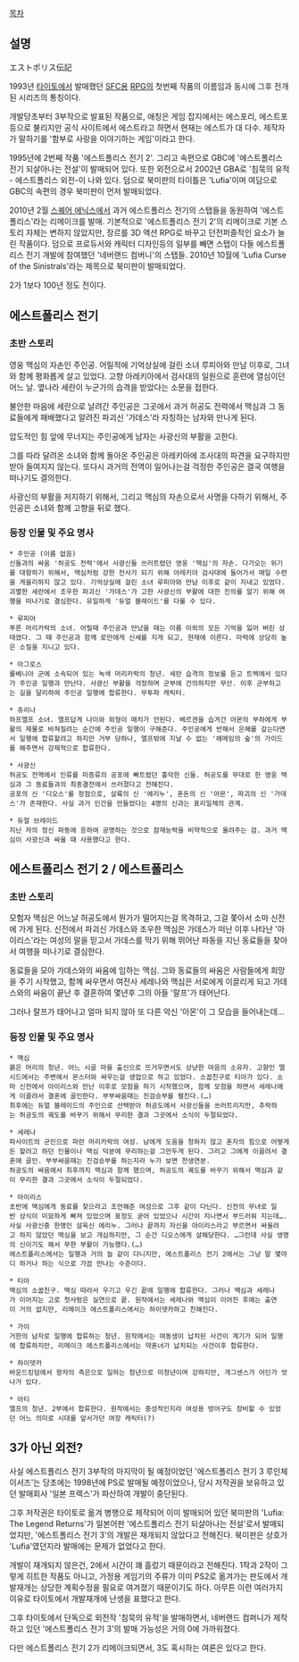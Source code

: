 [[목차]]

== 설명 ==
エストポリス伝記

1993년 [[타이토]]에서 발매했던 [[SFC]]용 [[RPG]]의 첫번째 작품의 이름임과 동시에 그후 전개된 시리즈의 통칭이다.

개발당초부터 3부작으로 발표된 작품으로, 애칭은 게임 잡지에서는 에스포리, 에스트포등으로 불리지만 공식 사이트에서 에스트라고 하면서 현재는 에스트가 대 다수. 제작자가 말하기를 '함부로 사랑을 이야기하는 게임'이라고 한다.

1995년에 2번째 작품 '에스트폴리스 전기 2'. 그리고 속편으로 GBC에 '에스트폴리스 전기 되살아나는 전설'이 발매되어 있다. 또한 외전으로서 2002년 GBA로 '침묵의 유적 - 에스트폴리스 외전-이 나와 있다. 덤으로 북미판의 타이틀은 'Lufia'이며 여담으로 GBC의 속편의 경우 북미판이 먼저 발매되었다.

2010년 2월 [[스퀘어 에닉스]]에서 과거 에스트폴리스 전기의 스탭들을 동원하여 '에스트폴리스'라는 리메이크를 발매. 기본적으로 '에스트폴리스 전기 2'의 리메이크로 기본 스토리 자체는 변하지 않았지만, 장르를 3D 액션 RPG로 바꾸고 던전퍼즐적인 요소가 늘린 작품이다. 덤으로 프로듀서와 캐릭터 디자인등의 일부를 빼면 스탭이 다들 에스트폴리스 전기 개발에 참여했던 '네버랜드 컴버니'의 스탭들. 2010년 10월에 'Lufia Curse of the Sinistrals'라는 제목으로 북미판이 발매되었다.

2가 1보다 100년 정도 전이다.

== 에스트폴리스 전기 ==
=== 초반 스토리 ===
영웅 맥심의 자손인 주인공. 어릴적에 기억상실에 걸린 소녀 루피아와 만남 이후로, 그녀와 함께 평화롭게 살고 있었다. 고향 아레키아에서 검사대의 일원으로 훈련에 열심이던 어느 날. 옆나라 세란이 누군가의 습격을 받았다는 소문을 접한다.

불안한 마음에 세란으로 날려간 주인공은 그곳에서 과거 허공도 전력에서 맥심과 그 동료들에게 패배했다고 알려진 파괴신 '가데스'라 자칭하는 남자와 만나게 된다. 

압도적인 힘 앞에 무너지는 주인공에게 남자는 사광신의 부활을 고한다.

그를 따라 달려온 소녀와 함께 돌아온 주인공은 아레키아에 조사대의 파견을 요구하지만 받아 들여지지 않는다. 또다시 과거의 전역이 일어나는걸 걱정한 주인공은 결국 여행을 떠나기도 결의한다.

사광신의 부활을 저지하기 위해서, 그리고 맥심의 자손으로서 사명을 다하기 위해서, 주인공은 소녀와 함께 고향을 뒤로 했다.

=== 등장 인물 및 주요 명사 ===
 * 주인공 (이름 없음)
 신들과의 싸움 '허공도 전력'에서 사광신들 쓰러트렸던 영웅 '맥심'의 자손. 다가오는 위기를 대항하기 위해서, 맥심처럼 강한 전사가 되기 위해 아레키아 검사대에 들어가서 매일 수련을 게을리하지 않고 있다. 기억상실에 걸린 소녀 루피아와 만남 이후로 같이 지내고 있었다.
 괴멸한 세란에서 조우한 파괴신 '가데스'가 고한 사광신의 부활에 대한 진의를 알기 위해 여행을 떠나기로 결심한다. 유일하게 '듀얼 블레이드'를 다룰 수 있다.

 * 루피아
 푸른 머리카락의 소녀. 어릴때 주인공과 만났을 때는 이름 이외의 모든 기억을 잃어 버린 상태였다. 그 때 주인공과 함께 로만에게 신세를 지게 되고, 현재에 이른다. 마력에 상당히 높은 소질을 지니고 있다.

 * 아그로스
 롤베니아 군에 소속되어 있는 녹색 머리카락의 청년. 세란 습격의 정보를 듣고 트렉에서 있다가 주인공 일행과 만난다. 사광신 부활을 걱정하며 군부에 건의하지만 무산. 이후 군부하고는 길을 달리하여 주인공 일행에 합류한다. 무투파 캐릭터.

 * 쥬리나
 하프엘프 소녀. 엘프답게 나이와 외형이 매치가 안된다. 베르겐을 습겨간 아몬의 부하에게 부활의 제물로 바쳐질려는 순간에 주인공 일행이 구해준다. 주인공에게 반해서 은혜를 갚는다면서 일행에 합류할려고 하지만 거부 당하나, 엘프밖에 지날 수 없는 '헤메임의 숲'의 가이드를 해주면서 강제적으로 합류한다.

 * 사광신
 허공도 전역에서 인류를 미증류의 공포에 빠트렸던 흉악한 신들. 허공도를 무대로 한 영웅 맥심과 그 동료들과의 최종결전에서 쓰러졌다고 전해진다.
 공포의 신 '디오스'를 정점으로, 살륙의 신 '에리누', 혼돈의 신 '아몬', 파괴의 신 '가데스'가 존재한다. 사실 과거 인간을 만들었다는 4명의 신과는 표리일체의 관계.

 * 듀얼 브레이드
 지닌 자의 정신 파동에 응하여 공명하는 것으로 잠재능력을 비약적으로 올려주는 검. 과거 맥심이 사광신과 싸울 때 사용했다고 한다.

== 에스트폴리스 전기 2 / 에스트폴리스 ==
=== 초반 스토리 ===
모험자 맥심은 어느날 허공도에서 뭔가가 떨어지는걸 목격하고, 그걸 쫓아서 소마 신전에 가게 된다. 신전에서 파괴신 가데스와 조우한 맥심은 가데스가 떠난 이후 나타난 '아이리스'라는 여성의 말을 믿고서 가데스를 막기 위해 뛰어난 파동을 지닌 동료들을 찾아서 여행을 떠나기로 결심한다.

동료들을 모아 가데스와의 싸움에 임하는 맥심. 그와 동료들의 싸움은 사람들에게 희망을 주기 시작했고, 함께 싸우면서 여전사 세레나와 맥심은 서로에게 이끌리게 되고 가데스와의 싸움이 끝난 후 결혼하여 몇년후 그의 아들 '랄프'가 태어난다.

그러나 랄프가 태어나고 얼마 되지 않아 또 다른 악신 '아몬'이 그 모습을 들어내는데…

=== 등장 인물 및 주요 명사 ===
 * 맥심
 붉은 머리의 청년. 어느 시골 마을 출신으로 뜨거우면서도 상냥한 마음의 소유자. 고향인 엘시드에서는 주변에서 몬스터와 싸우는걸 생업으로 하고 있었다. 소꿉친구로 티아가 있다. 소마 신전에서 아이리스와 만난 이후로 모험을 하기 시작했으며, 함께 모험을 하면서 세레나에게 이끌려서 결혼에 골인한다. 부부싸움때는 진검승부를 펼친다.(…)
 최후에는 듀얼 블레이드의 주인으로 선택받아 허공도에서 사광신들을 쓰러트리지만, 추락하는 허공도의 궤도를 바꾸기 위해서 무리한 결과 그곳에서 소식이 두절되었다.

 * 세레나
 파사이트의 군인으로 파란 머리카락의 여성. 남에게 도움을 청하지 않고 혼자의 힘으로 어떻게든 할려고 하던 인물이나 맥심 덕분에 무리하는걸 그만두게 된다. 그리고 그에게 이끌려서 결혼에 골인. 부부싸움때는 진검승부를 하는지라 누가 보면 천생연분.
 허공도의 싸움에서 최후까지 맥심과 함께 했으며, 허공도의 궤도를 바꾸기 위해서 맥심과 같이 무리한 결과 그곳에서 소식이 두절되었다.

 * 아이리스
 초반에 맥심에게 동료를 찾으라고 조언해준 여성으로 그후 같이 다닌다. 신전의 무녀로 일반 상식이 미묘하게 빠져 있었으며 표정도 굳어 있었으나 시간이 지나면서 부드러워 지는데….
 사실 사광신중 한명인 살육신 에리누. 그러나 끝까지 자신을 아이리스라고 부르면서 싸울려고 하지 않았던 맥심을 보고 개심하지만, 그 순간 디오스에게 살해당한다. …그런데 사실 생명의 신이기도 해서 무한 부활이 가능했다.(…)
 에스트폴리스에서는 일행과 거의 늘 같이 다니지만, 에스트폴리스 전기 2에서는 그냥 말 몇마디 하거나 하는 식으로 가끔 만나는 수준이다.

 * 티아
 맥심의 소꿉친구. 맥심 따라서 우기고 우긴 끝에 일행에 합류한다. 그러나 맥심과 세레나가 이어지는 고로 첫사랑은 실연으로 끝. 원작에서는 세레나와 맥심이 이어진 후에는 출연이 거의 없지만, 리메이크 에스트폴리스에서는 하이뎃카하고 친해진다.

 * 가이
 거한의 남자로 일행에 합류하는 청년. 원작에서는 여동생이 납치된 사건이 계기가 되어 일행에 합류하지만, 리메이크 에스트폴리스에서는 약혼녀가 납치되는 사건이후 합류한다.

 * 하이뎃카
 바운드킹덤에서 왕자의 측은으로 일하는 청년으로 미청년이며 강하지만, 개그센스가 어딘가 엇나가 있다. 

 * 아티
 엘프의 청년. 2부에서 합류한다. 원작에서는 중성적인지라 여성용 방어구도 장비할 수 있었던 어느 의미로 시대를 앞서가던 여장 캐릭터(?)

== 3가 아닌 외전? ==
사실 에스트폴리스 전기 3부작의 마지막이 될 예정이었던 '에스트폴리스 전기 3 루인체이서즈'는 당초에는 1998년에 PS로 발매될 예정이었으나, 당시 저작권을 보유하고 있던 발매회사 '일본 프렉스'가 파산하여 개발이 중단된다.

그후 저작권은 타이토로 옮겨 병행으로 제작되어 이미 발매되어 있던 북미판의 'Lufia: The Legend Returns'가 일본어판 '에스트폴리스 전기 되살아나는 전설'로서 발매되었지만, '에스트폴리스 전기 3'의 개발은 재개되지 않았다고 전해진다. 북미판은 상호가 'Lufia'였던지라 발매에는 문제가 없었다고 한다.

개발이 재개되지 않은건, 2에서 시간이 꽤 흘렀기 때문이라고 전해진다. 1작과 2작이 그렇게 히트한 작품도 아니고, 가정용 게임기의 주류가 이미 PS2로 옮겨가는 판도에서 개발재개는 상당한 계획수정을 필요로 여겨졌기 때문이기도 하다. 아무튼 이런 여러가지 이유로 타이토에서 개발재개에 난생을 표했다고 한다.

그후 타이토에서 단독으로 외전작 '침묵의 유적'을 발매하면서, 네버랜드 컴퍼니가 제작하고 있던 '에스트폴리스 전기 3'의 발매 가능성은 거의 0에 가까워졌다. 

다만 에스트폴리스 전기 2가 리메이크되면서, 3도 혹시하는 여론은 있다고 한다.
